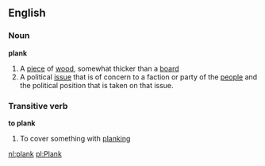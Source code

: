 ==English==
===Noun===
'''plank'''
#A [[piece]] of [[wood]], somewhat thicker than a [[board]]
#A political [[issue]] that is of concern to a faction or party of the [[people]] and the political position that is taken on that issue.
===Transitive verb===
'''to plank'''
#To cover something with [[planking]]

[[nl:plank]]
[[pl:Plank]]